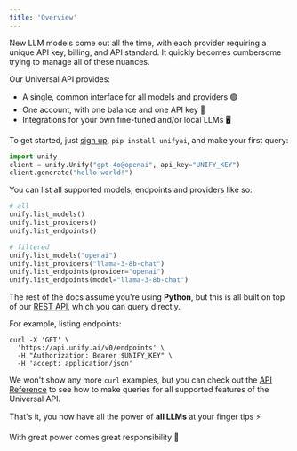 ```yaml
---
title: 'Overview'
---
```


New LLM models come out all the time, with each provider requiring a unique API key, billing, and API standard.
It quickly becomes cumbersome trying to manage all of these nuances.

Our Universal API provides:

- A single, common interface for all models and providers 🟢
- One account, with one balance and one API key 🔑
- Integrations for your own fine-tuned and/or local LLMs 🖥️

To get started, just [sign up](https://console.unify.ai/), `pip install unifyai`, and make your first query:


```python
import unify
client = unify.Unify("gpt-4o@openai", api_key="UNIFY_KEY")
client.generate("hello world!")
```

You can list all supported models, endpoints and providers like so:

```python
# all
unify.list_models()
unify.list_providers()
unify.list_endpoints()

# filtered
unify.list_models("openai")
unify.list_providers("llama-3-8b-chat")
unify.list_endpoints(provider="openai")
unify.list_endpoints(model="llama-3-8b-chat")
```

The rest of the docs assume you're using **Python**,
but this is all built on top of our [REST API](https://docs.unify.ai/api-reference),
which you can query directly.

For example, listing endpoints:

```shell
curl -X 'GET' \
  'https://api.unify.ai/v0/endpoints' \
  -H "Authorization: Bearer $UNIFY_KEY" \
  -H 'accept: application/json'
```

We won't show any more `curl` examples, but you can check out the
[API Reference](https://docs.unify.ai/api-reference)
to see how to make queries for all supported features of the Universal API. 

That's it, you now have all the power of **all LLMs** at your finger tips ⚡

With great power comes great responsibility 🦸